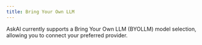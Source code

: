 ```yaml
---
title: Bring Your Own LLM
---
```



AskAI currently supports a Bring Your Own LLM (BYOLLM) model selection, allowing you to connect your preferred provider.

<ProvidersTable />

